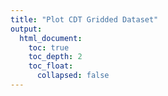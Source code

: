 ```yaml
---
title: "Plot CDT Gridded Dataset"
output:
  html_document:
    toc: true
    toc_depth: 2
    toc_float:
      collapsed: false
---
```


<!--
image dir /images/plot_data/plot_cdt_dataset
-->

